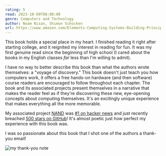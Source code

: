 ```yaml
---
rating: 5
read: 2023-10-09T08:00:00
genre: Computers and Technology
author: Noam Nisan, Shimon Schocken
url: https://www.amazon.com/Elements-Computing-Systems-Building-Principles/dp/0262640686
---
```


This book holds a special place in my heart. I finished reading it right after starting college, and it reignited my interest in reading for fun. It was my first genuine read since the beginning of high school (I cared about the books in my English classes *far* less than I'm willing to admit).

I have no way to better describe this book than what the authors wrote themselves: a "voyage of discovery." This book doesn't just teach you how computers work, it offers a free hands-on hardware (and then software) course readers are encouraged to follow throughout each chapter. The book and its associated projects present themselves in a narrative that makes the reader feel as if they're discovering these new, eye-opening concepts about computing themselves. It's an excitingly unique experience that makes everything all the more memorable.

My associated project [NAND](https://nand.arhan.sh/) was [#1 on hacker news](https://news.ycombinator.com/item?id=40159278) and just recently breached [500 stars on GitHub](https://github.com/ArhanChaudhary/NAND)! It's almost poetic just how perfect my experience with this book was.

I was so passionate about this book that I shot one of the authors a thank-you email!

<Image src={thankYou} alt="my thank-you note" />